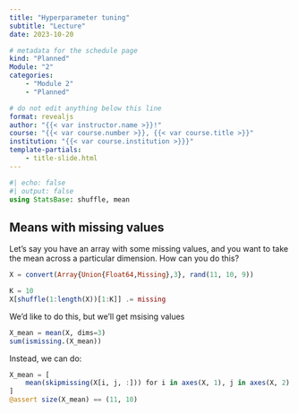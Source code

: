 ```yaml
---
title: "Hyperparameter tuning"
subtitle: "Lecture"
date: 2023-10-20

# metadata for the schedule page
kind: "Planned"
Module: "2"
categories:
    - "Module 2"
    - "Planned"

# do not edit anything below this line
format: revealjs
author: "{{< var instructor.name >}}!"
course: "{{< var course.number >}}, {{< var course.title >}}"
institution: "{{< var course.institution >}}}"
template-partials:
    - title-slide.html
---
```


```julia
#| echo: false
#| output: false
using StatsBase: shuffle, mean
```

## Means with missing values {.scrollable}

Let's say you have an array with some missing values, and you want to take the mean across a particular dimension.
How can you do this?


```julia
X = convert(Array{Union{Float64,Missing},3}, rand(11, 10, 9))

K = 10
X[shuffle(1:length(X))[1:K]] .= missing
```

We'd like to do this, but we'll get msising values

```julia
X_mean = mean(X, dims=3)
sum(ismissing.(X_mean))
```

Instead, we can do:

```julia
X_mean = [
    mean(skipmissing(X[i, j, :])) for i in axes(X, 1), j in axes(X, 2)
]
@assert size(X_mean) == (11, 10)
```